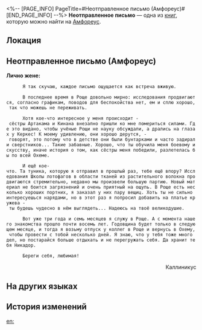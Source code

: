 <%-- [PAGE_INFO]
PageTitle=#Неотправленное письмо (Амфореус)#
[END_PAGE_INFO] --%>
{{Дополнить}}
{{Книга Инфобокс
|id           = 491
|partIds      = 190804
|Название     = Неотправленное письмо
|Изображение  = Предмет Книга Амфореус 1.png
|Мир          = Амфореус
|Томов        = 1
|Автор        = <!--нужно добавить-->
|Описание     = Переписка Каллиникуса, златиуса Рощи, с женой. Письмо так и не отправили адресату.
|Том1         = {{tx}}
|Источник1    = {{tx|Отсутствует источник}}
|Персонажи    = 
|Фракции      = 
}}
'''Неотправленное письмо''' — одна из [[Книги|книг]], которую можно найти на [[Амфореус]].

==Локация==
{{Отметка карты|<!--название карты-->|<!--id отметки-->}}

==Неотправленное письмо (Амфореус)==
'''Лично жене:'''

       Я так скучаю, каждое письмо ощущается как встреча вживую.

       В последнее время в Роще довольно мирно: исследования продвигаются, согласно графикам, поводов для беспокойства нет, ем и сплю хорошо, так что можешь не переживать.

       Хотя кое-что интересное у меня происходит - сёстры Артакама и Кинана внезапно пришли ко мне помериться силами. Где это видано, чтобы учёные Рощи не науку обсуждали, а дрались на глазах у Керкес! К моему удивлению, они хорошо дерутся, - говорят, это потому что в детстве они были бунтарками и часто задирали сверстников... Такие забавные. Хорошо, что ты обучила меня боевому искусству, иначе история о том, как сёстры меня победили, разлетелась бы по всей Охеме.

       И ещё кое-что. Та туника, которую я отправил в прошлый раз, тебе ещё впору? Исследования Школы лотофагов в области тканей из растительного волокна продвигаются стремительно, недавно мы произвели большую партию. Новый материал не боится загрязнений и очень приятный на ощупь. В Роще есть несколько хороших портних, я заказал у них пару вещиц. Хоть ты не сильно интересуешься нарядами, но в этот раз я попросил добавить на платье кружева - ты будешь чудесно в нём выглядеть... Надеюсь на твоё великодушие.

       Вот уже три года и семь месяцев я служу в Роще. А с момента нашего знакомства прошло почти восемь лет. Годовщина будет только в следующем месяце, и тогда я возьму отпуск у коллег в Роще и вернусь в Охему, чтобы провести с тобой несколько дней. Я знаю, что у тебя тоже много дел, но постарайся больше отдыхать и не перегружать себя. Да хранит тебя Никадор.

       Береги себя, любимая!

<div align="right">Каллиникус</div>

==На других языках==
{{На других языках
|en   = Unposted Family Letter
|zhs  = 未能寄出的家信
|zht  = 未能寄出的家信
|ja   = 出せなかった家族への手紙
|ko   = 부치지 못한 편지
|es   = Carta familiar sin enviar
|fr   = Lettre familiale non envoyée
|ru   = Неотправленное письмо
|th   = จดหมายถึงครอบครัว ที่ไม่ได้ส่ง
|vi   = Lá Thư Nhà Chưa Gửi
|de   = Unversandter Brief nach zu Hause
|id   = Surat untuk Keluarga yang Tak Terkirim
|pt   = Carta Familiar Não Enviada
}}

==История изменений==
{{История изменений|3.5}}

[[en:]]